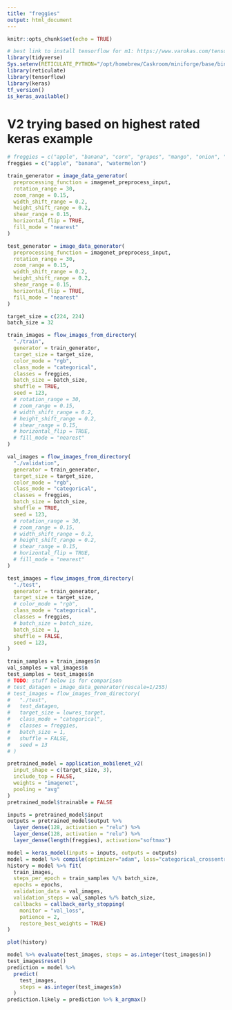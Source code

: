 ```yaml
---
title: "freggies"
output: html_document
---
```


```r
knitr::opts_chunk$set(echo = TRUE)
```

```r
# best link to install tensorflow for m1: https://www.varokas.com/tensorflow-on-apple-silicon/
library(tidyverse)
Sys.setenv(RETICULATE_PYTHON="/opt/homebrew/Caskroom/miniforge/base/bin/python")
library(reticulate)
library(tensorflow)
library(keras)
tf_version()
is_keras_available()
```

# V2 trying based on highest rated keras example

```r
# freggies = c("apple", "banana", "corn", "grapes", "mango", "onion", "potato", "spinach", "tomato", "watermelon")
freggies = c("apple", "banana", "watermelon")

train_generator = image_data_generator(
  preprocessing_function = imagenet_preprocess_input,
  rotation_range = 30,
  zoom_range = 0.15,
  width_shift_range = 0.2,
  height_shift_range = 0.2,
  shear_range = 0.15,
  horizontal_flip = TRUE,
  fill_mode = "nearest"
)

test_generator = image_data_generator(
  preprocessing_function = imagenet_preprocess_input,
  rotation_range = 30,
  zoom_range = 0.15,
  width_shift_range = 0.2,
  height_shift_range = 0.2,
  shear_range = 0.15,
  horizontal_flip = TRUE,
  fill_mode = "nearest"
)

target_size = c(224, 224)
batch_size = 32

train_images = flow_images_from_directory(
  "./train",
  generator = train_generator,
  target_size = target_size,
  color_mode = "rgb",
  class_mode = "categorical",
  classes = freggies,
  batch_size = batch_size,
  shuffle = TRUE,
  seed = 123,
  # rotation_range = 30,
  # zoom_range = 0.15,
  # width_shift_range = 0.2,
  # height_shift_range = 0.2,
  # shear_range = 0.15,
  # horizontal_flip = TRUE,
  # fill_mode = "nearest"
)

val_images = flow_images_from_directory(
  "./validation",
  generator = train_generator,
  target_size = target_size,
  color_mode = "rgb",
  class_mode = "categorical",
  classes = freggies,
  batch_size = batch_size,
  shuffle = TRUE,
  seed = 123,
  # rotation_range = 30,
  # zoom_range = 0.15,
  # width_shift_range = 0.2,
  # height_shift_range = 0.2,
  # shear_range = 0.15,
  # horizontal_flip = TRUE,
  # fill_mode = "nearest"
)

test_images = flow_images_from_directory(
  "./test",
  generator = train_generator,
  target_size = target_size,
  # color_mode = "rgb",
  class_mode = "categorical",
  classes = freggies,
  # batch_size = batch_size,
  batch_size = 1,
  shuffle = FALSE,
  seed = 123,
)

train_samples = train_images$n
val_samples = val_images$n
test_samples = test_images$n
# TODO: stuff below is for comparison
# test_datagen = image_data_generator(rescale=1/255)
# test_images = flow_images_from_directory(
#   "./test",
#   test_datagen,
#   target_size = lowres_target,
#   class_mode = "categorical", 
#   classes = freggies,
#   batch_size = 1,
#   shuffle = FALSE,
#   seed = 13
# )
```

```r
pretrained_model = application_mobilenet_v2(
  input_shape = c(target_size, 3),
  include_top = FALSE,
  weights = "imagenet",
  pooling = "avg"
)
pretrained_model$trainable = FALSE
```

```r
inputs = pretrained_model$input
outputs = pretrained_model$output %>%
  layer_dense(128, activation = "relu") %>%
  layer_dense(128, activation = "relu") %>%
  layer_dense(length(freggies), activation="softmax")

model = keras_model(inputs = inputs, outputs = outputs)
model = model %>% compile(optimizer="adam", loss="categorical_crossentropy", metrics=c("accuracy"))
history = model %>% fit(
  train_images,
  steps_per_epoch = train_samples %/% batch_size,
  epochs = epochs,
  validation_data = val_images,
  validation_steps = val_samples %/% batch_size,
  callbacks = callback_early_stopping(
    monitor = "val_loss",
    patience = 2,
    restore_best_weights = TRUE)
)

plot(history)
```

```r
model %>% evaluate(test_images, steps = as.integer(test_images$n))
test_images$reset()
prediction = model %>% 
  predict(
    test_images,
    steps = as.integer(test_images$n)
  )
prediction.likely = prediction %>% k_argmax()
```